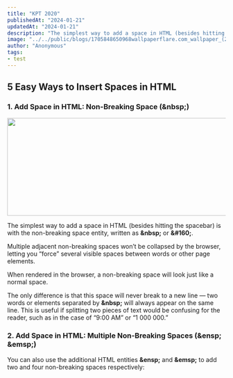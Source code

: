 ```yaml
---
title: "KPT 2020"
publishedAt: "2024-01-21"
updatedAt: "2024-01-21"
description: "The simplest way to add a space in HTML (besides hitting the spacebar) is with the non-breaking space entity, written as &nbsp; or &#160;."
image: "../../public/blogs/1705848650968wallpaperflare.com_wallpaper_(2).jpg"
author: "Anonymous"
tags:
- test
---
```


## 5 Easy Ways to Insert Spaces in HTML

### 1. Add Space in HTML: Non-Breaking Space (\&nbsp;)

<img height="225" width="853" src="/blogs/1705848686974image.png" />

The simplest way to add a space in HTML (besides hitting the spacebar) is with the non-breaking space entity, written as **\&nbsp;** or **\&#160;**.

Multiple adjacent non-breaking spaces won’t be collapsed by the browser, letting you “force” several visible spaces between words or other page elements.

When rendered in the browser, a non-breaking space will look just like a normal space.

The only difference is that this space will never break to a new line — two words or elements separated by **\&nbsp;** will always appear on the same line. This is useful if splitting two pieces of text would be confusing for the reader, such as in the case of “9:00 AM” or “1 000 000.”

### 2. Add Space in HTML: Multiple Non-Breaking Spaces (**\&ensp; \&emsp;**)

You can also use the additional HTML entities **\&ensp;** and **\&emsp;** to add two and four non-breaking spaces respectively: